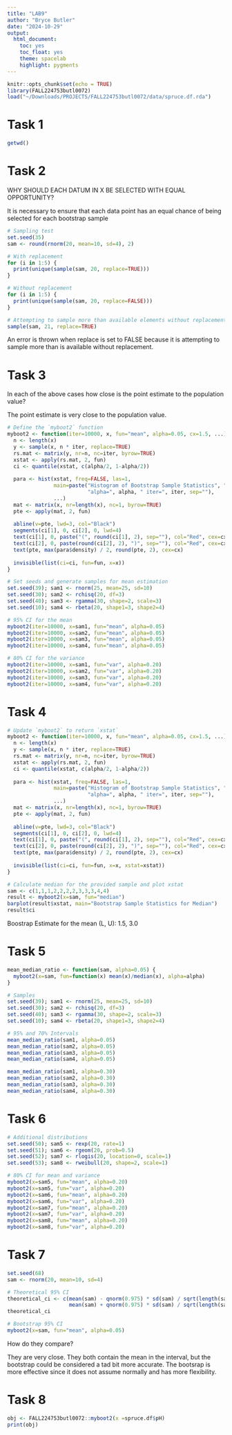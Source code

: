 ```yaml
---
title: "LAB9"
author: "Bryce Butler"
date: "2024-10-29"
output: 
  html_document:
    toc: yes
    toc_float: yes
    theme: spacelab
    highlight: pygments
---
```


```r
knitr::opts_chunk$set(echo = TRUE)
library(FALL224753butl0072)
load("~/Downloads/PROJECTS/FALL224753butl0072/data/spruce.df.rda")
```

# Task 1 
```r
getwd()
```

# Task 2 

WHY SHOULD EACH DATUM IN X BE SELECTED WITH EQUAL OPPORTUNITY? 

It is necessary to ensure that each data point has an equal chance of being selected for each bootstrap sample
```r
# Sampling test
set.seed(35)
sam <- round(rnorm(20, mean=10, sd=4), 2)

# With replacement
for (i in 1:5) {
  print(unique(sample(sam, 20, replace=TRUE)))
}

# Without replacement
for (i in 1:5) {
  print(unique(sample(sam, 20, replace=FALSE)))
}

# Attempting to sample more than available elements without replacement
sample(sam, 21, replace=TRUE)  
```
An error is thrown when replace is set to FALSE because it is attempting to sample more than is available without replacement. 


# Task 3

In each of the above cases how close is the point estimate to the population value?

The point estimate is very close to the population value. 

```r
# Define the `myboot2` function
myboot2 <- function(iter=10000, x, fun="mean", alpha=0.05, cx=1.5, ...) {  
  n <- length(x)
  y <- sample(x, n * iter, replace=TRUE)
  rs.mat <- matrix(y, nr=n, nc=iter, byrow=TRUE)
  xstat <- apply(rs.mat, 2, fun)
  ci <- quantile(xstat, c(alpha/2, 1-alpha/2))
  
  para <- hist(xstat, freq=FALSE, las=1,
               main=paste("Histogram of Bootstrap Sample Statistics", "\n",
                          "alpha=", alpha, " iter=", iter, sep=""), 
               ...)
  mat <- matrix(x, nr=length(x), nc=1, byrow=TRUE)
  pte <- apply(mat, 2, fun)
  
  abline(v=pte, lwd=3, col="Black")
  segments(ci[1], 0, ci[2], 0, lwd=4)
  text(ci[1], 0, paste("(", round(ci[1], 2), sep=""), col="Red", cex=cx)
  text(ci[2], 0, paste(round(ci[2], 2), ")", sep=""), col="Red", cex=cx)
  text(pte, max(para$density) / 2, round(pte, 2), cex=cx)
  
  invisible(list(ci=ci, fun=fun, x=x))
}

# Set seeds and generate samples for mean estimation
set.seed(39); sam1 <- rnorm(25, mean=25, sd=10)
set.seed(30); sam2 <- rchisq(20, df=3)
set.seed(40); sam3 <- rgamma(30, shape=2, scale=3)
set.seed(10); sam4 <- rbeta(20, shape1=3, shape2=4)

# 95% CI for the mean
myboot2(iter=10000, x=sam1, fun="mean", alpha=0.05)
myboot2(iter=10000, x=sam2, fun="mean", alpha=0.05)
myboot2(iter=10000, x=sam3, fun="mean", alpha=0.05)
myboot2(iter=10000, x=sam4, fun="mean", alpha=0.05)

# 80% CI for the variance
myboot2(iter=10000, x=sam1, fun="var", alpha=0.20)
myboot2(iter=10000, x=sam2, fun="var", alpha=0.20)
myboot2(iter=10000, x=sam3, fun="var", alpha=0.20)
myboot2(iter=10000, x=sam4, fun="var", alpha=0.20)
```

# Task 4 
```r
# Update `myboot2` to return `xstat`
myboot2 <- function(iter=10000, x, fun="mean", alpha=0.05, cx=1.5, ...) {  
  n <- length(x)
  y <- sample(x, n * iter, replace=TRUE)
  rs.mat <- matrix(y, nr=n, nc=iter, byrow=TRUE)
  xstat <- apply(rs.mat, 2, fun)
  ci <- quantile(xstat, c(alpha/2, 1-alpha/2))
  
  para <- hist(xstat, freq=FALSE, las=1,
               main=paste("Histogram of Bootstrap Sample Statistics", "\n", 
                          "alpha=", alpha, " iter=", iter, sep=""), 
               ...)
  mat <- matrix(x, nr=length(x), nc=1, byrow=TRUE)
  pte <- apply(mat, 2, fun)
  
  abline(v=pte, lwd=3, col="Black")
  segments(ci[1], 0, ci[2], 0, lwd=4)
  text(ci[1], 0, paste("(", round(ci[1], 2), sep=""), col="Red", cex=cx)
  text(ci[2], 0, paste(round(ci[2], 2), ")", sep=""), col="Red", cex=cx)
  text(pte, max(para$density) / 2, round(pte, 2), cex=cx)
  
  invisible(list(ci=ci, fun=fun, x=x, xstat=xstat))
}

# Calculate median for the provided sample and plot xstat
sam <- c(1,1,1,2,2,2,2,3,3,3,4,4)
result <- myboot2(x=sam, fun="median")
barplot(result$xstat, main="Bootstrap Sample Statistics for Median")
result$ci
```

Boostrap Estimate for the mean (L, U): 1.5, 3.0


# Task 5
```r
mean_median_ratio <- function(sam, alpha=0.05) {
  myboot2(x=sam, fun=function(x) mean(x)/median(x), alpha=alpha)
}

# Samples
set.seed(39); sam1 <- rnorm(25, mean=25, sd=10)
set.seed(30); sam2 <- rchisq(20, df=3)
set.seed(40); sam3 <- rgamma(30, shape=2, scale=3)
set.seed(10); sam4 <- rbeta(20, shape1=3, shape2=4)

# 95% and 70% Intervals
mean_median_ratio(sam1, alpha=0.05)
mean_median_ratio(sam2, alpha=0.05)
mean_median_ratio(sam3, alpha=0.05)
mean_median_ratio(sam4, alpha=0.05)

mean_median_ratio(sam1, alpha=0.30)
mean_median_ratio(sam2, alpha=0.30)
mean_median_ratio(sam3, alpha=0.30)
mean_median_ratio(sam4, alpha=0.30)
```

# Task 6
```r
# Additional distributions
set.seed(50); sam5 <- rexp(20, rate=1)
set.seed(51); sam6 <- rgeom(20, prob=0.5)
set.seed(52); sam7 <- rlogis(20, location=0, scale=1)
set.seed(53); sam8 <- rweibull(20, shape=2, scale=1)

# 80% CI for mean and variance
myboot2(x=sam5, fun="mean", alpha=0.20)
myboot2(x=sam5, fun="var", alpha=0.20)
myboot2(x=sam6, fun="mean", alpha=0.20)
myboot2(x=sam6, fun="var", alpha=0.20)
myboot2(x=sam7, fun="mean", alpha=0.20)
myboot2(x=sam7, fun="var", alpha=0.20)
myboot2(x=sam8, fun="mean", alpha=0.20)
myboot2(x=sam8, fun="var", alpha=0.20)
```

# Task 7
```r
set.seed(68)
sam <- rnorm(20, mean=10, sd=4)

# Theoretical 95% CI
theoretical_ci <- c(mean(sam) - qnorm(0.975) * sd(sam) / sqrt(length(sam)), 
                    mean(sam) + qnorm(0.975) * sd(sam) / sqrt(length(sam)))
theoretical_ci

# Bootstrap 95% CI
myboot2(x=sam, fun="mean", alpha=0.05)
```

How do they compare? 

They are very close. They both contain the mean in the interval, but the bootstrap could be considered a tad bit more accurate. The bootsrap is more effective since it does not assume normally and has more flexibility. 


# Task 8
```r
obj <- FALL224753butl0072::myboot2(x =spruce.df$pH)
print(obj)
```
